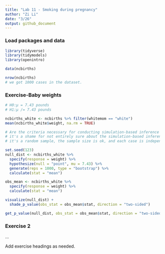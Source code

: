 ```yaml
---
title: "Lab 11 - Smoking during pregnancy"
author: "Zi Li"
date: "3/26"
output: github_document
---
```


### Load packages and data

```r
library(tidyverse) 
library(tidymodels)
library(openintro)

data(ncbirths)

nrow(ncbirths)
# we got 1000 cases in the dataset. 

```

### Exercise-Baby weights
```r
# H0:μ = 7.43 pounds
# H1:μ /= 7.43 pounds

ncbirths_white <- ncbirths %>% filter(whitemom == "white")
mean(ncbirths_white$weight, na.rm = TRUE)

# Are the criteria necessary for conducting simulation-based inference satisfied? Explain your reasoning.
# it's a shame for not entirely sure about the simulation-based inference.. but I looked up, and yes, I think it's satisfied. 
# it's a random sample, the sample size is ok, and each case is independent to others. nice :)

set.seed(123)
null_dist <- ncbirths_white %>%
  specify(response = weight) %>%
  hypothesize(null = "point", mu = 7.43) %>%
  generate(reps = 1000, type = "bootstrap") %>%
  calculate(stat = "mean")

obs_mean <- ncbirths_white %>%
  specify(response = weight) %>%
  calculate(stat = "mean")

visualize(null_dist) +
  shade_p_value(obs_stat = obs_mean$stat, direction = "two-sided")

get_p_value(null_dist, obs_stat = obs_mean$stat, direction = "two-sided")


```

### Exercise 2

...

Add exercise headings as needed.
